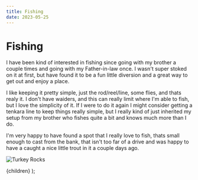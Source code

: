 ```yaml
---
title: Fishing
date: 2023-05-25
---
```

# Fishing

I have been kind of interested in fishing since going with my brother a couple times and going with my Father-in-law once. I wasn't super stoked on it at first, but have found it to be a fun little diversion and a great way to get out and enjoy a place. 

I like keeping it pretty simple, just the rod/reel/line, some flies, and thats realy it. I don't have waiders, and this can really limit where I'm able to fish, but I love the simplicity of it. If I were to do it again I might consider getting a tenkara line to keep things really simple, but I really kind of just inherited my setup from my brother who fishes quite a bit and knows much more than I do.

I'm very happy to have found a spot that I really love to fish, thats small enough to cast from the bank, that isn't too far of a drive and was happy to have a caught a nice little trout in it a couple days ago.

<Image
  src={fh}
  className={styles.image}
  alt="Turkey Rocks"
/>


  <BlogPostLayout >{children}</BlogPostLayout>
);
 
